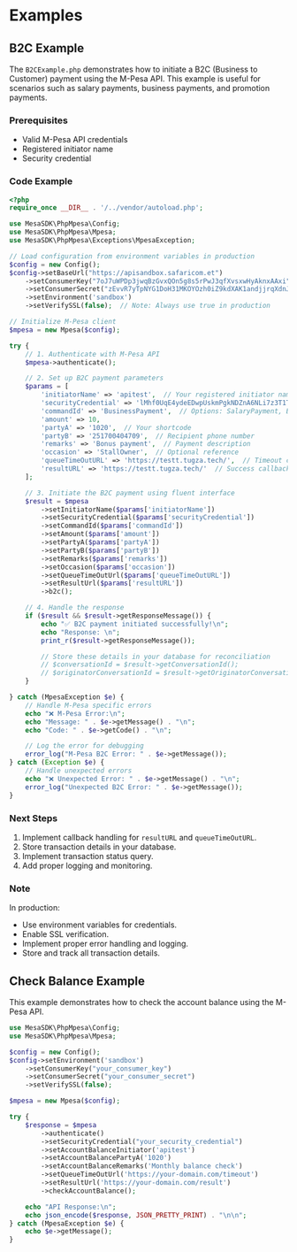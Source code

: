 # Examples

## B2C Example

The `B2CExample.php` demonstrates how to initiate a B2C (Business to Customer) payment using the M-Pesa API. This example is useful for scenarios such as salary payments, business payments, and promotion payments.

### Prerequisites

- Valid M-Pesa API credentials
- Registered initiator name
- Security credential

### Code Example

```php
<?php
require_once __DIR__ . '/../vendor/autoload.php';

use MesaSDK\PhpMpesa\Config;
use MesaSDK\PhpMpesa\Mpesa;
use MesaSDK\PhpMpesa\Exceptions\MpesaException;

// Load configuration from environment variables in production
$config = new Config();
$config->setBaseUrl("https://apisandbox.safaricom.et")
    ->setConsumerKey("7oJ7uWPDp3jwqBzGvxQOn5g8s5rPwJ3qfXvsxwHyAknxAAxi")
    ->setConsumerSecret("zEvvR7yTpNYG1DoH31MKOYOzh0iZ9kdXAK1andjjrqXdnJMTbiUMhnnz5Qf12oNC")
    ->setEnvironment('sandbox')
    ->setVerifySSL(false);  // Note: Always use true in production

// Initialize M-Pesa client
$mpesa = new Mpesa($config);

try {
    // 1. Authenticate with M-Pesa API
    $mpesa->authenticate();

    // 2. Set up B2C payment parameters
    $params = [
        'initiatorName' => 'apitest',  // Your registered initiator name
        'securityCredential' => 'lMhf0UqE4ydeEDwpUskmPgkNDZnA6NLi7z3T1TQuWCkH3/ScW8pRRnobq/AcwFvbC961+zDMgOEYGm8Oivb7L/7Y9ED3lhR7pJvnH8B1wYis5ifdeeWI6XE2NSq8X1Tc7QB9Dg8SlPEud3tgloB2DlT+JIv3ebIl/J/8ihGVrq499bt1pz/EA2nzkCtGeHRNbEDxkqkEnbioV0OM//0bv4K++XyV6jUFlIIgkDkmcK6aOU8mPBHs2um9aP+Y+nTJaa6uHDudRFg0+3G6gt1zRCPs8AYbts2IebseBGfZKv5K6Lqk9/W8657gEkrDZE8Mi78MVianqHdY/8d6D9KKhw==',
        'commandId' => 'BusinessPayment',  // Options: SalaryPayment, BusinessPayment, PromotionPayment
        'amount' => 10,
        'partyA' => '1020',  // Your shortcode
        'partyB' => '251700404709',  // Recipient phone number
        'remarks' => 'Bonus payment',  // Payment description
        'occasion' => 'StallOwner',  // Optional reference
        'queueTimeOutURL' => 'https://testt.tugza.tech/',  // Timeout callback URL
        'resultURL' => 'https://testt.tugza.tech/'  // Success callback URL
    ];

    // 3. Initiate the B2C payment using fluent interface
    $result = $mpesa
        ->setInitiatorName($params['initiatorName'])
        ->setSecurityCredential($params['securityCredential'])
        ->setCommandId($params['commandId'])
        ->setAmount($params['amount'])
        ->setPartyA($params['partyA'])
        ->setPartyB($params['partyB'])
        ->setRemarks($params['remarks'])
        ->setOccasion($params['occasion'])
        ->setQueueTimeOutUrl($params['queueTimeOutURL'])
        ->setResultUrl($params['resultURL'])
        ->b2c();

    // 4. Handle the response
    if ($result && $result->getResponseMessage()) {
        echo "✅ B2C payment initiated successfully!\n";
        echo "Response: \n";
        print_r($result->getResponseMessage());

        // Store these details in your database for reconciliation
        // $conversationId = $result->getConversationId();
        // $originatorConversationId = $result->getOriginatorConversationId();
    }

} catch (MpesaException $e) {
    // Handle M-Pesa specific errors
    echo "❌ M-Pesa Error:\n";
    echo "Message: " . $e->getMessage() . "\n";
    echo "Code: " . $e->getCode() . "\n";

    // Log the error for debugging
    error_log("M-Pesa B2C Error: " . $e->getMessage());
} catch (Exception $e) {
    // Handle unexpected errors
    echo "❌ Unexpected Error: " . $e->getMessage() . "\n";
    error_log("Unexpected B2C Error: " . $e->getMessage());
}
```

### Next Steps

1. Implement callback handling for `resultURL` and `queueTimeOutURL`.
2. Store transaction details in your database.
3. Implement transaction status query.
4. Add proper logging and monitoring.

### Note

In production:

- Use environment variables for credentials.
- Enable SSL verification.
- Implement proper error handling and logging.
- Store and track all transaction details.

## Check Balance Example

This example demonstrates how to check the account balance using the M-Pesa API.

```php
use MesaSDK\PhpMpesa\Config;
use MesaSDK\PhpMpesa\Mpesa;

$config = new Config();
$config->setEnvironment('sandbox')
    ->setConsumerKey("your_consumer_key")
    ->setConsumerSecret("your_consumer_secret")
    ->setVerifySSL(false);

$mpesa = new Mpesa($config);

try {
    $response = $mpesa
        ->authenticate()
        ->setSecurityCredential("your_security_credential")
        ->setAccountBalanceInitiator('apitest')
        ->setAccountBalancePartyA('1020')
        ->setAccountBalanceRemarks('Monthly balance check')
        ->setQueueTimeOutUrl('https://your-domain.com/timeout')
        ->setResultUrl('https://your-domain.com/result')
        ->checkAccountBalance();

    echo "API Response:\n";
    echo json_encode($response, JSON_PRETTY_PRINT) . "\n\n";
} catch (MpesaException $e) {
    echo $e->getMessage();
}
```
